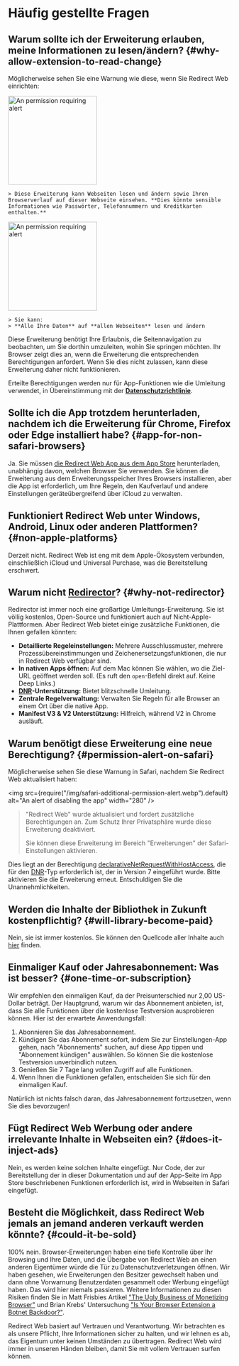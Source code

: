 
# Häufig gestellte Fragen

## Warum sollte ich der Erweiterung erlauben, meine Informationen zu lesen/ändern? {#why-allow-extension-to-read-change}

Möglicherweise sehen Sie eine Warnung wie diese, wenn Sie Redirect Web einrichten:

<IfBrowserStore stores='appStore'>
    <Image src={PermissionAlertSafari} alt="An permission requiring alert" width="200" margin="0 0 16px 0" hasShadow={true} />

    > Diese Erweiterung kann Webseiten lesen und ändern sowie Ihren Browserverlauf auf dieser Webseite einsehen. **Dies könnte sensible Informationen wie Passwörter, Telefonnummern und Kreditkarten enthalten.**
</IfBrowserStore>

<IfBrowserStore stores='appStore' includes={false}>
    <Image src={PermissionAlertChrome} alt="An permission requiring alert" height="200" hasRoundedCorners={true} hasShadow={true} margin="0 0 16px 0" />

    > Sie kann:  
    > **Alle Ihre Daten** auf **allen Webseiten** lesen und ändern
</IfBrowserStore>

Diese Erweiterung benötigt Ihre Erlaubnis, die Seitennavigation zu beobachten, um Sie dorthin umzuleiten, wohin Sie springen möchten. Ihr Browser zeigt dies an, wenn die Erweiterung die entsprechenden Berechtigungen anfordert. Wenn Sie dies nicht zulassen, kann diese Erweiterung daher nicht funktionieren.

Erteilte Berechtigungen werden nur für App-Funktionen wie die Umleitung verwendet, in Übereinstimmung mit der **[Datenschutzrichtlinie](./privacy-policy)**.

## Sollte ich die App trotzdem herunterladen, nachdem ich die Erweiterung für Chrome, Firefox oder Edge installiert habe? {#app-for-non-safari-browsers}

Ja. Sie müssen [die Redirect Web App aus dem App Store](https://apps.apple.com/app/id1571283503) herunterladen, unabhängig davon, welchen Browser Sie verwenden. Sie können die Erweiterung aus dem Erweiterungsspeicher Ihres Browsers installieren, aber die App ist erforderlich, um Ihre Regeln, den Kaufverlauf und andere Einstellungen geräteübergreifend über iCloud zu verwalten.

## Funktioniert Redirect Web unter Windows, Android, Linux oder anderen Plattformen? {#non-apple-platforms}

Derzeit nicht. Redirect Web ist eng mit dem Apple-Ökosystem verbunden, einschließlich iCloud und Universal Purchase, was die Bereitstellung erschwert.

## Warum nicht [Redirector](https://github.com/einaregilsson/Redirector/)? {#why-not-redirector}

Redirector ist immer noch eine großartige Umleitungs-Erweiterung. Sie ist völlig kostenlos, Open-Source und funktioniert auch auf Nicht-Apple-Plattformen. Aber Redirect Web bietet einige zusätzliche Funktionen, die Ihnen gefallen könnten:

* **Detaillierte Regeleinstellungen:** Mehrere Ausschlussmuster, mehrere Prozessübereinstimmungen und Zeichenersetzungsfunktionen, die nur in Redirect Web verfügbar sind.
* **In nativen Apps öffnen:** Auf dem Mac können Sie wählen, wo die Ziel-URL geöffnet werden soll. (Es ruft den `open`-Befehl direkt auf. Keine Deep Links.)
* **[DNR](https://blog.mozilla.org/addons/2023/05/17/declarativenetrequest-available-in-firefox/)-Unterstützung:** Bietet blitzschnelle Umleitung.
* **Zentrale Regelverwaltung:** Verwalten Sie Regeln für alle Browser an einem Ort über die native App.
* **Manifest V3 & V2 Unterstützung:** Hilfreich, während V2 in Chrome ausläuft.

## Warum benötigt diese Erweiterung eine neue Berechtigung? {#permission-alert-on-safari}

Möglicherweise sehen Sie diese Warnung in Safari, nachdem Sie Redirect Web aktualisiert haben:

<img src={require("/img/safari-additional-permission-alert.webp").default} alt="An alert of disabling the app" width="280" />

> "Redirect Web" wurde aktualisiert und fordert zusätzliche Berechtigungen an. Zum Schutz Ihrer Privatsphäre wurde diese Erweiterung deaktiviert.
>
> Sie können diese Erweiterung im Bereich "Erweiterungen" der Safari-Einstellungen aktivieren.

Dies liegt an der Berechtigung [declarativeNetRequestWithHostAccess](https://developer.apple.com/documentation/safariservices/safari_web_extensions/blocking_content_with_your_safari_web_extension), die für den [DNR](./rule-settings#type)-Typ erforderlich ist, der in Version 7 eingeführt wurde. Bitte aktivieren Sie die Erweiterung erneut. Entschuldigen Sie die Unannehmlichkeiten.

## Werden die Inhalte der Bibliothek in Zukunft kostenpflichtig? {#will-library-become-paid}

Nein, sie ist immer kostenlos. Sie können den Quellcode aller Inhalte auch [hier](https://github.com/mshibanami/redirect-web/tree/main/library) finden.

## Einmaliger Kauf oder Jahresabonnement: Was ist besser? {#one-time-or-subscription}

Wir empfehlen den einmaligen Kauf, da der Preisunterschied nur 2,00 US-Dollar beträgt.
Der Hauptgrund, warum wir das Abonnement anbieten, ist, dass Sie alle Funktionen über die kostenlose Testversion ausprobieren können. Hier ist der erwartete Anwendungsfall:

1. Abonnieren Sie das Jahresabonnement.
2. Kündigen Sie das Abonnement sofort, indem Sie zur Einstellungen-App gehen, nach "Abonnements" suchen, auf diese App tippen und "Abonnement kündigen" auswählen. So können Sie die kostenlose Testversion unverbindlich nutzen.
3. Genießen Sie 7 Tage lang vollen Zugriff auf alle Funktionen.
4. Wenn Ihnen die Funktionen gefallen, entscheiden Sie sich für den einmaligen Kauf.

Natürlich ist nichts falsch daran, das Jahresabonnement fortzusetzen, wenn Sie dies bevorzugen!

## Fügt Redirect Web Werbung oder andere irrelevante Inhalte in Webseiten ein? {#does-it-inject-ads}

Nein, es werden keine solchen Inhalte eingefügt. Nur Code, der zur Bereitstellung der in dieser Dokumentation und auf der App-Seite im App Store beschriebenen Funktionen erforderlich ist, wird in Webseiten in Safari eingefügt.

## Besteht die Möglichkeit, dass Redirect Web jemals an jemand anderen verkauft werden könnte? {#could-it-be-sold}

100% nein. Browser-Erweiterungen haben eine tiefe Kontrolle über Ihr Browsing und Ihre Daten, und die Übergabe von Redirect Web an einen anderen Eigentümer würde die Tür zu Datenschutzverletzungen öffnen. Wir haben gesehen, wie Erweiterungen den Besitzer gewechselt haben und dann ohne Vorwarnung Benutzerdaten gesammelt oder Werbung eingefügt haben. Das wird hier niemals passieren. Weitere Informationen zu diesen Risiken finden Sie in Matt Frisbies Artikel ["The Ugly Business of Monetizing Browser"](https://mattfrisbie.substack.com/p/the-ugly-business-of-monetizing-browser) und Brian Krebs' Untersuchung ["Is Your Browser Extension a Botnet Backdoor?"](https://krebsonsecurity.com/2021/03/is-your-browser-extension-a-botnet-backdoor/).

Redirect Web basiert auf Vertrauen und Verantwortung. Wir betrachten es als unsere Pflicht, Ihre Informationen sicher zu halten, und wir lehnen es ab, das Eigentum unter keinen Umständen zu übertragen. Redirect Web wird immer in unseren Händen bleiben, damit Sie mit vollem Vertrauen surfen können.
